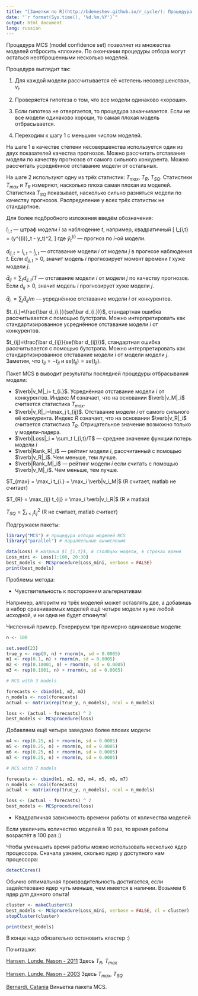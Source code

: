 ```yaml
---
title: "[Заметки по R](http://bdemeshev.github.io/r_cycle/): Процедура отбора моделей MCS"
date: "`r format(Sys.time(), '%d.%m.%Y')`"
output: html_document
lang: russian
---
```


Процедура MCS (model confidence set) позволяет из множества моделей отбросить «плохие». По окончании процедуры отбора могут остаться неотброшенными несколько моделей. 

Процедура выглядит так:

1. Для каждой модели рассчитывается её «степень несовершенства», $v_i$. 

2. Проверяется гипотеза о том, что все модели одинаково «хороши».

3. Если гипотеза не отвергается, то процедура заканчивается. Если не все модели одинаково хороши, то самая плохая модель отбрасывается.

4. Переходим к шагу 1 с меньшим числом моделей.


На шаге 1 в качестве степени несовершенства используется один из двух показателей качества прогнозов. Можно рассчитать отставание модели по качеству прогнозов от самого сильного конкурента. Можно рассчитать усреднённое отставание модели от остальных.

На шаге 2 используют одну из трёх статистик: $T_{max}$, $T_{R}$, $T_{SQ}$. Статистики $T_{max}$ и $T_{R}$ измеряют, насколько плоха самая плохая из моделей. Статистика $T_{SQ}$ показывает, насколько сильно разняться модели по качеству прогнозов. Распределение у всех трёх статистик не стандартное. 

Для более подбробного изложения введём обозначения:

$l_{i,t}$ --- штраф модели $i$ за наблюдение $t$, например, квадратичный
\[
l_{i,t} = (\hat y^{(i)}_t - y_t)^2,
\]
где $\hat y_t^{(i)}$ --- прогноз по $i$-ой модели.

$d_{ij,t} = l_{i,t} - l_{j,t}$ --- отставание модели $i$ от модели $j$ в прогнозе наблюдения $t$. Если $d_{ij,t}>0$, значит модель $i$ прогнозирует момент времени $t$ хуже модели $j$.

$\bar d_{ij} = \sum_t d_{ij,t} / T$ --- отставание модели $i$ от модели $j$ по качеству прогнозов. Если $d_{ij}>0$, значит модель $i$ прогнозирует хуже модели $j$. 

$\bar d_{i.} = \sum_j \bar d_{ij} / m$ --- усреднённое отставание модели $i$ от конкурентов.

$t_{i.}=\frac{\bar d_{i.}}{se(\bar d_{i.})}$, стандартная ошибка рассчитывается с помощью бутстрэпа. Можно интерпретировать как стандартизированное усреднённое отставание модели $i$ от конкурентов.

$t_{ij}=\frac{\bar d_{ij}}{se(\bar d_{ij})}$, стандартная ошибка рассчитывается с помощью бутстрэпа. Можно интерпретировать как стандартизированное отставание модели $i$ от модели модели $j$. Заметим, что $t_{ij}=-t_{ji}$ и $se(t_{ij})=se(t_{ji})$.



Пакет MCS в \verb|R| выводит результаты последней процедуры отбрасывания модели:

-  $\verb|v_M|_i= t_{i.}$.  Усреднённая отставание модели $i$ от конкурентов. Индекс $M$ означает, что на основании $\verb|v_M|_i$ считается статистика $T_{max}$.
- $\verb|v_R|_i=\max_j t_{ij}$.   Отставание модели $i$ от самого сильного её конкурента. Индекс $R$ означает, что на основании $\verb|v_R|_i$ считается статистика $T_{R}$. Отрицательное значение возможно только у модели-лидера.
- $\verb|Loss|_i = \sum_t l_{i,t}/T$ --- среднее значение функции потерь модели $i$
- $\verb|Rank_R|_i$ --- рейтинг модели $i$, рассчитанный с помощью $\verb|v_R|_i$. Чем меньше, тем лучше.
- $\verb|Rank_M|_i$ --- рейтинг модели $i$ если считать с помощью $\verb|v_M|_i$. Чем меньше, тем лучше.



$T_{max} = \max_i t_{i.} = \max_i  \verb|v_i_M|$ (R считает, matlab не считает)

$T_{R} = \max_{ij} t_{ij} = \max_i \verb|v_i_R|$ (R и matlab)

$T_{SQ} = \sum_{i<j} t_{ij}^2$ (R не считает, matlab считает)


Подгружаем пакеты:
```r
library("MCS") # процедура отбора моделей MCS
library("parallel") # параллельные вычисления
```


```r
data(Loss) # матрица $l_{i,t}$, в столбцах модели, в строках время
Loss_mini <- Loss[1:100, 20:30]
best_models <- MCSprocedure(Loss_mini, verbose = FALSE)
print(best_models)
```


Проблемы метода:

* Чувствительность к посторонним альтернативам

Например, алгоритм из трёх моделей может оставлять две, а добавишь в набор сравниваемых моделей ещё четыре модели хуже любой исходной, и ни одна не будет откинута!

Численный пример. Генерируем три примерно одинаковые модели:
```r
n <- 100

set.seed(23)
true_y <- rep(0, n) + rnorm(n, sd = 0.0005)
m1 <- rep(0.1, n) + rnorm(n, sd = 0.0005)
m2 <- rep(0.10001, n) + rnorm(n, sd = 0.0005)
m3 <- rep(0.1001, n) + rnorm(n, sd = 0.0005)

# MCS with 3 models

forecasts <- cbind(m1, m2, m3)
n_models <- ncol(forecasts)
actual <- matrix(rep(true_y, n_models), ncol = n_models)

loss <- (actual - forecasts) ^ 2 
best_models <- MCSprocedure(loss)
```


Добавляем ещё четыре заведомо более плохих модели:

```r
m4 <- rep(0.25, n) + rnorm(n, sd = 0.0005)
m5 <- rep(0.25, n) + rnorm(n, sd = 0.0005)
m6 <- rep(0.25, n) + rnorm(n, sd = 0.0005)
m7 <- rep(0.25, n) + rnorm(n, sd = 0.0005)

# MCS with 7 models

forecasts <- cbind(m1, m2, m3, m4, m5, m6, m7)
n_models <- ncol(forecasts)
actual <- matrix(rep(true_y, n_models), ncol = n_models)

loss <- (actual - forecasts) ^ 2
best_models <- MCSprocedure(loss)
```


* Квадратичная зависимость времени работы от количества моделей

Если увеличить количество моделей в 10 раз, то время работы возрастёт в 100 раз :)

Чтобы уменьшить время работы можно использовать несколько ядер процессора. Сначала узнаем, сколько ядер у доступного нам процессора:
```r
detectCores()
```

Обычно оптимальная производительность достигается, если задействовано ядер чуть меньше, чем имеется в наличии. Возьмем 6 ядер для данного опыта!

```r
cluster <- makeCluster(6)
best_models <- MCSprocedure(Loss_mini, verbose = FALSE, cl = cluster)
stopCluster(cluster)

print(best_models)
```

В конце надо обязательно остановить кластер :)





Почиташки:

[Hansen, Lunde, Nason - 2011](https://www.kevinsheppard.com/images/3/35/Hansen_Lunde_Nason.pdf) Здесь $T_R$, $T_{max}$

[Hansen, Lunde, Nason - 2003](http://mit.econ.au.dk/vip_htm/alunde/ACADEMIC/RESEARCH/PAPERS/MCSvola.pdf) Здесь $T_{max}$, $T_{SQ}$

[Bernardi, Catania](http://arxiv.org/pdf/1410.8504v1) Виньетка пакета MCS.

